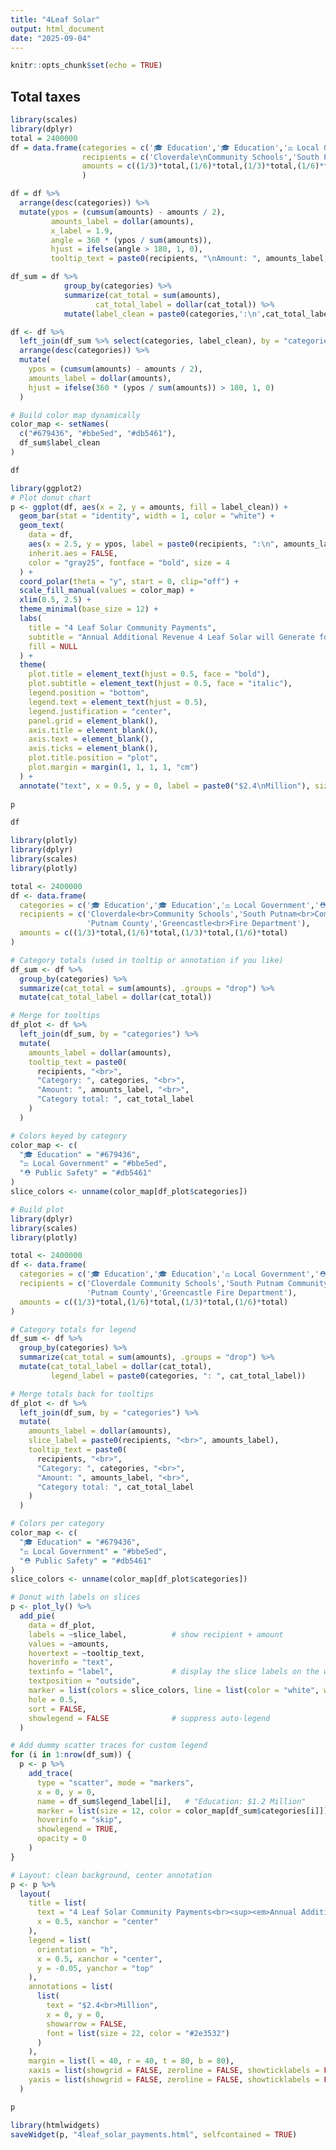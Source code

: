 ```yaml
---
title: "4Leaf Solar"
output: html_document
date: "2025-09-04"
---
```


```r
knitr::opts_chunk$set(echo = TRUE)
```

## Total taxes

```r
library(scales)
library(dplyr)
total = 2400000
df = data.frame(categories = c('🎓 Education','🎓 Education','⚖️ Local Government','⛑️ Public Safety'),
                recipients = c('Cloverdale\nCommunity Schools','South Putnam\nCommunity Schools','Putnam County','Greencastle\nFire Department'),
                amounts = c((1/3)*total,(1/6)*total,(1/3)*total,(1/6)*total)
                )

df = df %>%
  arrange(desc(categories)) %>%
  mutate(ypos = (cumsum(amounts) - amounts / 2),
         amounts_label = dollar(amounts),
         x_label = 1.9,
         angle = 360 * (ypos / sum(amounts)),
         hjust = ifelse(angle > 180, 1, 0),
         tooltip_text = paste0(recipients, "\nAmount: ", amounts_label,"\nCategory: ",categories))

df_sum = df %>%
            group_by(categories) %>%
            summarize(cat_total = sum(amounts),
                   cat_total_label = dollar(cat_total)) %>%
            mutate(label_clean = paste0(categories,':\n',cat_total_label))

df <- df %>%
  left_join(df_sum %>% select(categories, label_clean), by = "categories") %>%
  arrange(desc(categories)) %>%
  mutate(
    ypos = (cumsum(amounts) - amounts / 2),
    amounts_label = dollar(amounts),
    hjust = ifelse(360 * (ypos / sum(amounts)) > 180, 1, 0)
  )

# Build color map dynamically
color_map <- setNames(
  c("#679436", "#bbe5ed", "#db5461"),
  df_sum$label_clean
)

df

```

```r
library(ggplot2)
# Plot donut chart
p <- ggplot(df, aes(x = 2, y = amounts, fill = label_clean)) +
  geom_bar(stat = "identity", width = 1, color = "white") +
  geom_text(
    data = df,
    aes(x = 2.5, y = ypos, label = paste0(recipients, ":\n", amounts_label,0), hjust=hjust), 
    inherit.aes = FALSE,
    color = "gray25", fontface = "bold", size = 4
  ) +
  coord_polar(theta = "y", start = 0, clip="off") +
  scale_fill_manual(values = color_map) +
  xlim(0.5, 2.5) +
  theme_minimal(base_size = 12) +
  labs(
    title = "4 Leaf Solar Community Payments",
    subtitle = "Annual Additional Revenue 4 Leaf Solar will Generate for Putnam County",
    fill = NULL
  ) +
  theme(
    plot.title = element_text(hjust = 0.5, face = "bold"),
    plot.subtitle = element_text(hjust = 0.5, face = "italic"),
    legend.position = "bottom",
    legend.text = element_text(hjust = 0.5),
    legend.justification = "center",
    panel.grid = element_blank(),
    axis.title = element_blank(),
    axis.text = element_blank(),
    axis.ticks = element_blank(),
    plot.title.position = "plot",
    plot.margin = margin(1, 1, 1, 1, "cm")
  ) +
  annotate("text", x = 0.5, y = 0, label = paste0("$2.4\nMillion"), size = 8, fontface = "bold", color="#2e3532")
  
p
```

```r
df
```


```r
library(plotly)
library(dplyr)
library(scales)
library(plotly)

total <- 2400000
df <- data.frame(
  categories = c('🎓 Education','🎓 Education','⚖️ Local Government','⛑️ Public Safety'),
  recipients = c('Cloverdale<br>Community Schools','South Putnam<br>Community Schools',
                 'Putnam County','Greencastle<br>Fire Department'),
  amounts = c((1/3)*total,(1/6)*total,(1/3)*total,(1/6)*total)
)

# Category totals (used in tooltip or annotation if you like)
df_sum <- df %>%
  group_by(categories) %>%
  summarize(cat_total = sum(amounts), .groups = "drop") %>%
  mutate(cat_total_label = dollar(cat_total))

# Merge for tooltips
df_plot <- df %>%
  left_join(df_sum, by = "categories") %>%
  mutate(
    amounts_label = dollar(amounts),
    tooltip_text = paste0(
      recipients, "<br>",
      "Category: ", categories, "<br>",
      "Amount: ", amounts_label, "<br>",
      "Category total: ", cat_total_label
    )
  )

# Colors keyed by category
color_map <- c(
  "🎓 Education" = "#679436",
  "⚖️ Local Government" = "#bbe5ed",
  "⛑️ Public Safety" = "#db5461"
)
slice_colors <- unname(color_map[df_plot$categories])

# Build plot
library(dplyr)
library(scales)
library(plotly)

total <- 2400000
df <- data.frame(
  categories = c('🎓 Education','🎓 Education','⚖️ Local Government','⛑️ Public Safety'),
  recipients = c('Cloverdale Community Schools','South Putnam Community Schools',
                 'Putnam County','Greencastle Fire Department'),
  amounts = c((1/3)*total,(1/6)*total,(1/3)*total,(1/6)*total)
)

# Category totals for legend
df_sum <- df %>%
  group_by(categories) %>%
  summarize(cat_total = sum(amounts), .groups = "drop") %>%
  mutate(cat_total_label = dollar(cat_total),
         legend_label = paste0(categories, ": ", cat_total_label))

# Merge totals back for tooltips
df_plot <- df %>%
  left_join(df_sum, by = "categories") %>%
  mutate(
    amounts_label = dollar(amounts),
    slice_label = paste0(recipients, "<br>", amounts_label),
    tooltip_text = paste0(
      recipients, "<br>",
      "Category: ", categories, "<br>",
      "Amount: ", amounts_label, "<br>",
      "Category total: ", cat_total_label
    )
  )

# Colors per category
color_map <- c(
  "🎓 Education" = "#679436",
  "⚖️ Local Government" = "#bbe5ed",
  "⛑️ Public Safety" = "#db5461"
)
slice_colors <- unname(color_map[df_plot$categories])

# Donut with labels on slices
p <- plot_ly() %>%
  add_pie(
    data = df_plot,
    labels = ~slice_label,          # show recipient + amount
    values = ~amounts,
    hovertext = ~tooltip_text,
    hoverinfo = "text",
    textinfo = "label",             # display the slice labels on the wedges
    textposition = "outside",
    marker = list(colors = slice_colors, line = list(color = "white", width = 1)),
    hole = 0.5,
    sort = FALSE,
    showlegend = FALSE              # suppress auto-legend
  )

# Add dummy scatter traces for custom legend
for (i in 1:nrow(df_sum)) {
  p <- p %>%
    add_trace(
      type = "scatter", mode = "markers",
      x = 0, y = 0,
      name = df_sum$legend_label[i],   # "Education: $1.2 Million"
      marker = list(size = 12, color = color_map[df_sum$categories[i]]),
      hoverinfo = "skip",
      showlegend = TRUE,
      opacity = 0
    )
}

# Layout: clean background, center annotation
p <- p %>%
  layout(
    title = list(
      text = "4 Leaf Solar Community Payments<br><sup><em>Annual Additional Revenue 4 Leaf Solar will Generate for Putnam County</em></sup>",
      x = 0.5, xanchor = "center"
    ),
    legend = list(
      orientation = "h",
      x = 0.5, xanchor = "center",
      y = -0.05, yanchor = "top"
    ),
    annotations = list(
      list(
        text = "$2.4<br>Million",
        x = 0, y = 0,
        showarrow = FALSE,
        font = list(size = 22, color = "#2e3532")
      )
    ),
    margin = list(l = 40, r = 40, t = 80, b = 80),
    xaxis = list(showgrid = FALSE, zeroline = FALSE, showticklabels = FALSE),
    yaxis = list(showgrid = FALSE, zeroline = FALSE, showticklabels = FALSE)
  )

p
```

```r
library(htmlwidgets)
saveWidget(p, "4leaf_solar_payments.html", selfcontained = TRUE)
```

